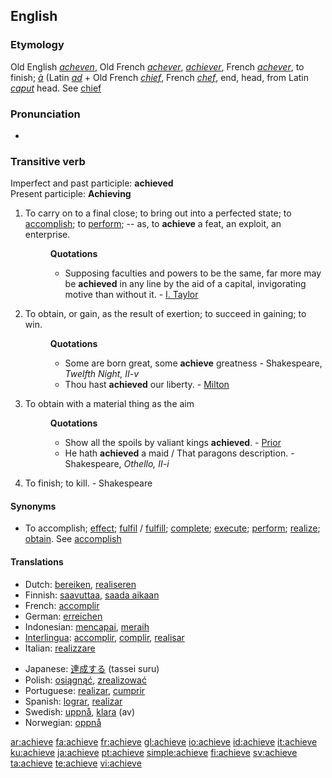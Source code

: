 ==English==

===Etymology===
Old English ''[[acheven]]'', Old French ''[[achever]]'', ''[[achiever]]'', French ''[[achever]]'', to finish; ''[[à]]'' (Latin ''[[ad]]'' + Old French ''[[chief]]'', French ''[[chef]]'', end, head, from Latin ''[[caput]]'' head. See [[chief]]

===Pronunciation===
*{{audio|en-us-achieve.ogg|Audio (US)}}

===Transitive verb===
{{rfc-trverb|Transitive verb}}
Imperfect and past participle: '''achieved''' <br>
Present participle: '''Achieving'''

# To carry on to a final close; to bring out into a perfected state; to [[accomplish]]; to [[perform]]; -- as, to '''achieve''' a feat, an exploit, an enterprise.
#:'''Quotations'''
#:*Supposing faculties and powers to be the same, far more may be '''achieved''' in any line by the aid of a capital, invigorating motive than without it. - [[I. Taylor]]
# To obtain, or gain, as the result of exertion; to succeed in gaining; to win.
#:'''Quotations'''
#:*Some are born great, some '''achieve''' greatness - Shakespeare, ''Twelfth Night, II-v''
#:*Thou hast '''achieved''' our liberty. - [[Milton]]
# {{obsolete}} To obtain with a material thing as the aim
#:'''Quotations'''
#:*Show all the spoils by valiant kings '''achieved'''. - [[Prior]]
#:*He hath '''achieved''' a maid / That paragons description. - Shakespeare, ''Othello, II-i''
# {{obsolete}} To finish; to kill. - Shakespeare

====Synonyms====
*To accomplish; [[effect]]; [[fulfil]] / [[fulfill]]; [[complete]]; [[execute]]; [[perform]]; [[realize]]; [[obtain]]. See [[accomplish]]

====Translations====
{{top}}
*Dutch: [[bereiken]], [[realiseren]]
*Finnish: [[saavuttaa]], [[saada aikaan]]
*French: [[accomplir]]
*German: [[erreichen]]
*Indonesian: [[capai|mencapai]], [[raih|meraih]]
*[[Interlingua]]: [[accomplir]], [[complir]], [[realisar]]
*Italian: [[realizzare]]
{{mid}}
*Japanese: [[達成する]] (tassei suru)
*Polish: [[osiągnąć]], [[zrealizować]]
*Portuguese: [[realizar]], [[cumprir]]
*Spanish: [[lograr]], [[realizar]]
*Swedish: [[uppnå]], [[klara]] (av)
*Norwegian: [[oppnå]]
{{bottom}}

[[ar:achieve]]
[[fa:achieve]]
[[fr:achieve]]
[[gl:achieve]]
[[io:achieve]]
[[id:achieve]]
[[it:achieve]]
[[ku:achieve]]
[[ja:achieve]]
[[pt:achieve]]
[[simple:achieve]]
[[fi:achieve]]
[[sv:achieve]]
[[ta:achieve]]
[[te:achieve]]
[[vi:achieve]]